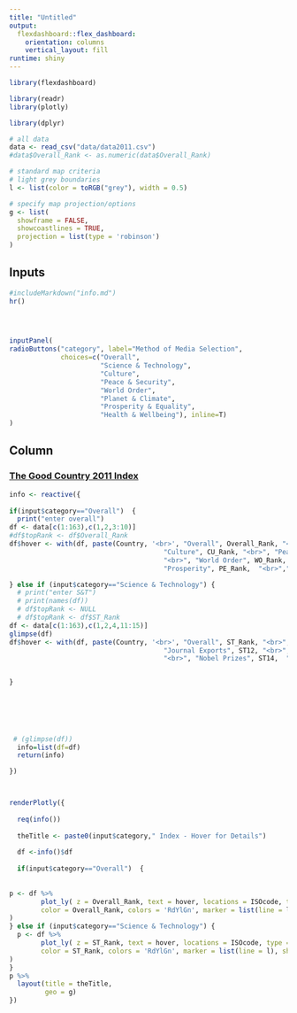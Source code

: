```yaml
---
title: "Untitled"
output: 
  flexdashboard::flex_dashboard:
    orientation: columns
    vertical_layout: fill
runtime: shiny
---
```


```r
library(flexdashboard)

library(readr)
library(plotly)

library(dplyr)

# all data
data <- read_csv("data/data2011.csv")
#data$Overall_Rank <- as.numeric(data$Overall_Rank)

# standard map criteria
# light grey boundaries
l <- list(color = toRGB("grey"), width = 0.5)

# specify map projection/options
g <- list(
  showframe = FALSE,
  showcoastlines = TRUE,
  projection = list(type = 'robinson')
)
```


Inputs {.sidebar data-width=325}
-------------------------------------

```r
#includeMarkdown("info.md")
hr()

 


inputPanel(
radioButtons("category", label="Method of Media Selection",
             choices=c("Overall",
                       "Science & Technology",
                       "Culture",
                       "Peace & Security",
                       "World Order",
                       "Planet & Climate",
                       "Prosperity & Equality",
                       "Health & Wellbeing"), inline=T)
)


```



Column
-----------------------------------------------------------------------

###  <a href="https://goodcountry.org/index/about-the-index" target="_blank">The Good Country 2011 Index</a>

```r

info <- reactive({
  
if(input$category=="Overall")  {
  print("enter overall")
df <- data[c(1:163),c(1,2,3:10)]
#df$topRank <- df$Overall_Rank
df$hover <- with(df, paste(Country, '<br>', "Overall", Overall_Rank, "<br>", "Science/Tech", ST_Rank, "<br>",
                                       "Culture", CU_Rank, "<br>", "Peace/Security", PS_Rank,
                                       "<br>", "World Order", WO_Rank,  "<br>","Climate", PC_Rank, "<br>",
                                       "Prosperity", PE_Rank,  "<br>","Health", HW_Rank))

} else if (input$category=="Science & Technology") {
  # print("enter S&T")
  # print(names(df))
  # df$topRank <- NULL
  # df$topRank <- df$ST_Rank
df <- data[c(1:163),c(1,2,4,11:15)]
glimpse(df)
df$hover <- with(df, paste(Country, '<br>', "Overall", ST_Rank, "<br>", "Int Students", ST11, "<br>",
                                       "Journal Exports", ST12, "<br>", "Publications", ST13,
                                       "<br>", "Nobel Prizes", ST14,  "<br>","Patents", ST15))


}

  

  
  
  
 # (glimpse(df))
  info=list(df=df)
  return(info)

})



renderPlotly({
  
  req(info())
  
  theTitle <- paste0(input$category," Index - Hover for Details")
  
  df <-info()$df
  
  if(input$category=="Overall")  {
   
  
p <- df %>% 
        plot_ly( z = Overall_Rank, text = hover, locations = ISOcode, type = 'choropleth',
        color = Overall_Rank, colors = 'RdYlGn', marker = list(line = l), showscale=F, reversescale = TRUE
) 
} else if (input$category=="Science & Technology") {
  p <- df %>% 
        plot_ly( z = ST_Rank, text = hover, locations = ISOcode, type = 'choropleth',
        color = ST_Rank, colors = 'RdYlGn', marker = list(line = l), showscale=F, reversescale = TRUE
) 
}
p %>%
  layout(title = theTitle,
         geo = g)
})
```



